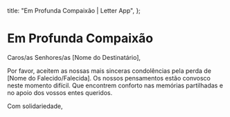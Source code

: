   title: "Em Profunda Compaixão | Letter App",
};

# Em Profunda Compaixão

Caros/as Senhores/as [Nome do Destinatário],

Por favor, aceitem as nossas mais sinceras condolências pela perda de [Nome do Falecido/Falecida]. Os nossos pensamentos estão convosco neste momento difícil. Que encontrem conforto nas memórias partilhadas e no apoio dos vossos entes queridos.

Com solidariedade,
